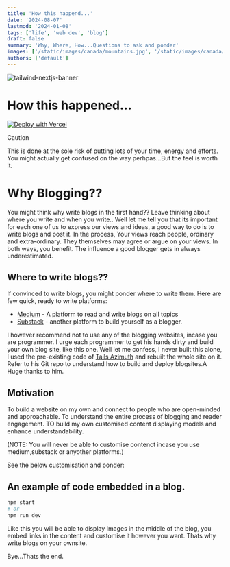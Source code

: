 ```yaml
---
title: 'How this happend...'
date: '2024-08-07'
lastmod: '2024-01-08'
tags: ['life', 'web dev', 'blog']
draft: false
summary: 'Why, Where, How...Questions to ask and ponder'
images: ['/static/images/canada/mountains.jpg', '/static/images/canada/toronto.jpg']
authors: ['default']
---
```


![tailwind-nextjs-banner](/static/images/twitter-card.png)

# How this happened...

[![Deploy with Vercel](https://vercel.com/button)](https://vercel.com/new/git/external?repository-url=https://github.com/timlrx/tailwind-nextjs-starter-blog)

> [!CAUTION]
> This is done at the sole risk of putting lots of your time, energy and efforts. You might actually get confused on the way perhpas...But the feel is worth it.
# Why Blogging??
You might think why write blogs in the first hand?? Leave thinking about where you write and when you write..
Well let me tell you that its important for each one of us to express our views and ideas, a good way to do is to write blogs and post it.
In the process, Your views reach people, ordinary and extra-ordinary. They themselves may agree or argue on your views. In both ways, you benefit.
The influence a good blogger gets in always underestimated.

## Where to write blogs??
If convinced to write blogs, you might ponder where to write them.
Here are few quick, ready to write platforms:
- [Medium](https://medium.com/) - A platform to read and write blogs on all topics
- [Substack](https://substack.com/) - another platform to build yourself as a blogger.

I however recommend not to use any of the blogging websites, incase you are programmer.
I urge each programmer to get his hands dirty and build your own blog site, like this one.
Well let me confess, I never built this alone, I used the pre-existing code of [Tails Azimuth]() and rebuilt the whole site on it.
Refer to his Git repo to  understand how to build and deploy blogsites.A Huge thanks to him.

## Motivation
To build a website on my own and connect to people who are open-minded and approachable.
To understand the entire process of blogging and reader engagement.
TO build my own customised content displaying models and enhance understandability.

(NOTE: You will never be able to customise contenct incase you use medium,substack or anyother platforms.)

See the below customisation and ponder:
## An example of code embedded in a blog.

```bash
npm start
# or
npm run dev
```
Like this you will be able to display Images in the middle of the blog, you embed links in the content and customise it however you want.
Thats why write blogs on your ownsite.

Bye...Thats the end.
